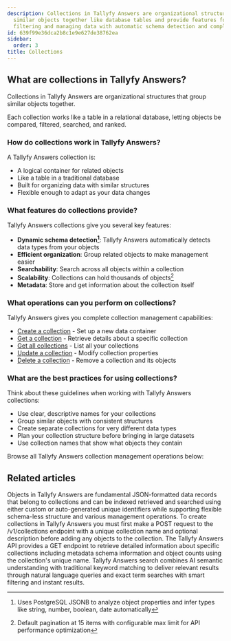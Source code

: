 ```yaml
---
description: Collections in Tallyfy Answers are organizational structures that group
  similar objects together like database tables and provide features for searching
  filtering and managing data with automatic schema detection and complete CRUD operations.
id: 639f99e36dca2b8c1e9e627de38762ea
sidebar:
  order: 3
title: Collections
---
```


## What are collections in Tallyfy Answers?

Collections in Tallyfy Answers are organizational structures that group similar objects together.

Each collection works like a table in a relational database, letting objects be compared, filtered, searched, and ranked.

### How do collections work in Tallyfy Answers?

A Tallyfy Answers collection is:
- A logical container for related objects
- Like a table in a traditional database
- Built for organizing data with similar structures
- Flexible enough to adapt as your data changes

### What features do collections provide?

Tallyfy Answers collections give you several key features:

- **Dynamic schema detection[^1]**: Tallyfy Answers automatically detects data types from your objects
- **Efficient organization**: Group related objects to make management easier
- **Searchability**: Search across all objects within a collection
- **Scalability**: Collections can hold thousands of objects[^2]
- **Metadata**: Store and get information about the collection itself

### What operations can you perform on collections?

Tallyfy Answers gives you complete collection management capabilities:

- [Create a collection](/products/answers/collections/create-collection/) - Set up a new data container
- [Get a collection](/products/answers/collections/get-collection/) - Retrieve details about a specific collection
- [Get all collections](/products/answers/collections/get-all-collections/) - List all your collections
- [Update a collection](/products/answers/collections/update-collection/) - Modify collection properties
- [Delete a collection](/products/answers/collections/delete-collection/) - Remove a collection and its objects

### What are the best practices for using collections?

Think about these guidelines when working with Tallyfy Answers collections:

- Use clear, descriptive names for your collections
- Group similar objects with consistent structures
- Create separate collections for very different data types
- Plan your collection structure before bringing in large datasets
- Use collection names that show what objects they contain

Browse all Tallyfy Answers collection management operations below:


<PageTree />


[^1]: Uses PostgreSQL JSONB to analyze object properties and infer types like string, number, boolean, date automatically
[^2]: Default pagination at 15 items with configurable max limit for API performance optimization

## Related articles
<CardGrid>
<LinkTitleCard header="<b>Answers > Objects</b>" href="/products/answers/objects/" > Objects in Tallyfy Answers are fundamental JSON-formatted data records that belong to collections and can be indexed retrieved and searched using either custom or auto-generated unique identifiers while supporting flexible schema-less structure and various management operations. </LinkTitleCard>
<LinkTitleCard header="<b>Collections > Create a collection</b>" href="/products/answers/collections/create-collection/" > To create collections in Tallyfy Answers you must first make a POST request to the /v1/collections endpoint with a unique collection name and optional description before adding any objects to the collection. </LinkTitleCard>
<LinkTitleCard header="<b>Collections > Get a collection</b>" href="/products/answers/collections/get-collection/" > The Tallyfy Answers API provides a GET endpoint to retrieve detailed information about specific collections including metadata schema information and object counts using the collection's unique name. </LinkTitleCard>
<LinkTitleCard header="<b>Answers > Search</b>" href="/products/answers/search/" > Tallyfy Answers search combines AI semantic understanding with traditional keyword matching to deliver relevant results through natural language queries and exact term searches with smart filtering and instant results. </LinkTitleCard>
</CardGrid>
